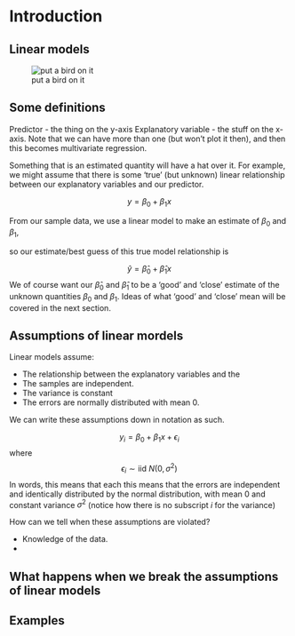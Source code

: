 # Introduction {#intro}


## Linear models 

![put a bird on it](put_a_bird.png)


## Some definitions

Predictor - the thing on the y-axis
Explanatory variable - the stuff on the x-axis. Note that we can have more than one (but won't plot it then), and then this becomes multivariate regression. 

Something that is an estimated quantity will have a hat over it. 
For example, we might assume that there is some 'true' (but unknown) linear relationship between our explanatory variables and our predictor. 

$$ y = \beta_0 + \beta_1 x$$

From our sample data, we use a linear model to make an estimate of $\beta_0$ and $\beta_1$, 

so our estimate/best guess of this true model relationship is 

$$ \hat y = \hat\beta_0 + \hat\beta_1 x$$
We of course want our $\hat\beta_0$ and $\hat\beta_1$ to be a 'good' and 'close' estimate of the unknown quantities $\beta_0$ and $\beta_1$. Ideas of what 'good' and 'close' mean will be covered in the next section. 

## Assumptions of linear mordels 

Linear models assume:

 - The relationship between the explanatory variables and the 
 - The samples are independent. 
 - The variance is constant 
 - The errors are normally distributed with mean 0. 


We can write these assumptions down in notation as such. 

$$y_i  = \beta_0 + \beta_1 x + \epsilon_i $$
where 
$$ \epsilon_i \sim \text{iid } N(0,\sigma^2)$$
In words, this means that each 
this means that the errors are independent and identically distributed by the normal distribution, with mean 0 and constant variance $\sigma^2$ (notice how there is no subscript $i$ for the variance)



How can we tell when these assumptions are violated? 

 - Knowledge of the data. 
 - 

## What happens when we break the assumptions of linear models 



## Examples 